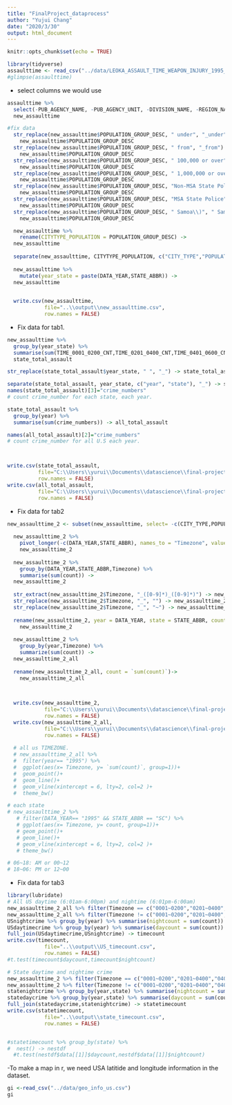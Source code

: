 ---
title: "FinalProject_dataprocess"
author: "Yujui Chang"
date: "2020/3/30"
output: html_document
---

```{r setup, include=FALSE}
knitr::opts_chunk$set(echo = TRUE)
```

```{r}
library(tidyverse)
assaulttime <- read_csv("../data/LEOKA_ASSAULT_TIME_WEAPON_INJURY_1995_2018.csv")
#glimpse(assaulttime)
```

- select columns we would use
```{r}
assaulttime %>%
  select(-PUB_AGENCY_NAME, -PUB_AGENCY_UNIT, -DIVISION_NAME, -REGION_NAME, -COUNTY_NAME, -AGENCY_TYPE_NAME) ->
  new_assaulttime

#fix data
  str_replace(new_assaulttime$POPULATION_GROUP_DESC, " under", "_under") -> 
    new_assaulttime$POPULATION_GROUP_DESC
  str_replace(new_assaulttime$POPULATION_GROUP_DESC, " from", "_from") -> 
    new_assaulttime$POPULATION_GROUP_DESC
  str_replace(new_assaulttime$POPULATION_GROUP_DESC, " 100,000 or over", "_100,000 or over") -> 
    new_assaulttime$POPULATION_GROUP_DESC
  str_replace(new_assaulttime$POPULATION_GROUP_DESC, " 1,000,000 or over", "_1,000,000 or over") -> 
    new_assaulttime$POPULATION_GROUP_DESC
  str_replace(new_assaulttime$POPULATION_GROUP_DESC, "Non-MSA State Police", "Non-MSA State Police_") -> 
    new_assaulttime$POPULATION_GROUP_DESC
  str_replace(new_assaulttime$POPULATION_GROUP_DESC, "MSA State Police", "MSA State Police_") -> 
    new_assaulttime$POPULATION_GROUP_DESC
  str_replace(new_assaulttime$POPULATION_GROUP_DESC, " Samoa\\)", " Samoa\\)_") -> 
    new_assaulttime$POPULATION_GROUP_DESC

  new_assaulttime %>%
    rename(CITYTYPE_POPULATION = POPULATION_GROUP_DESC) ->
  new_assaulttime
  
  separate(new_assaulttime, CITYTYPE_POPULATION, c("CITY_TYPE","POPULATION"),"_") -> new_assaulttime
  
  new_assaulttime %>%
    mutate(year_state = paste(DATA_YEAR,STATE_ABBR)) ->
  new_assaulttime

  
  write.csv(new_assaulttime,
            file="..\\output\\new_assaulttime.csv", 
            row.names = FALSE)  
```

- Fix data for tab1.
```{r}
new_assaulttime %>%
  group_by(year_state) %>%
  summarise(sum(TIME_0001_0200_CNT,TIME_0201_0400_CNT,TIME_0401_0600_CNT,TIME_0601_0800_CNT,TIME_0801_1000_CNT,TIME_1001_1200_CNT,TIME_1201_1400_CNT,TIME_1401_1600_CNT,TIME_1601_1800_CNT,TIME_1801_2000_CNT,TIME_2001_2200_CNT,TIME_2201_0000_CNT)) ->
  state_total_assault

str_replace(state_total_assault$year_state, " ", "_") -> state_total_assault$year_state

separate(state_total_assault, year_state, c("year", "state"), "_") -> state_total_assault
names(state_total_assault)[3]="crime_numbers"
# count crime_number for each state, each year.

state_total_assault %>%
  group_by(year) %>%
  summarise(sum(crime_numbers)) -> all_total_assault

names(all_total_assault)[2]="crime_numbers"
# count crime_number for all U.S each year.



write.csv(state_total_assault, 
          file="C:\\Users\\yurui\\Documents\\datascience\\final-project-superthree\\output\\state_assault.csv", 
          row.names = FALSE)
write.csv(all_total_assault, 
          file="C:\\Users\\yurui\\Documents\\datascience\\final-project-superthree\\output\\US_assault.csv", 
          row.names = FALSE)
```

- Fix data for tab2
```{r}
new_assaulttime_2 <- subset(new_assaulttime, select= -c(CITY_TYPE,POPULATION, LEOKA_FELONY_KILLED, LEOKA_ACCIDENT_KILLED, FIREARM_INJURY_CNT, FIREARM_NO_INJURY_CNT, KNIFE_INJURY_CNT, KNIFE_NO_INJURY_CNT, HANDS_FISTS_FEET_INJURY_CNT, HANDS_FISTS_FEET_NO_INJURY_CNT, OTHER_INJURY_CNT, OTHER_NO_INJURY_CNT,year_state))
                           
  new_assaulttime_2 %>%
    pivot_longer(-c(DATA_YEAR,STATE_ABBR), names_to = "Timezone", values_to = "count") ->
    new_assaulttime_2
  
  new_assaulttime_2 %>%
    group_by(DATA_YEAR,STATE_ABBR,Timezone) %>%
    summarise(sum(count)) ->
  new_assaulttime_2
  
  str_extract(new_assaulttime_2$Timezone, "_([0-9]*)_([0-9]*)") -> new_assaulttime_2$Timezone
  str_replace(new_assaulttime_2$Timezone, "_", "") -> new_assaulttime_2$Timezone
  str_replace(new_assaulttime_2$Timezone, "_", "~") -> new_assaulttime_2$Timezone
  
  rename(new_assaulttime_2, year = DATA_YEAR, state = STATE_ABBR, count = `sum(count)`)->
    new_assaulttime_2
  
  new_assaulttime_2 %>%
    group_by(year,Timezone) %>%
    summarize(sum(count)) ->
  new_assaulttime_2_all
  
  rename(new_assaulttime_2_all, count = `sum(count)`)->
    new_assaulttime_2_all


  
  write.csv(new_assaulttime_2,
            file="C:\\Users\\yurui\\Documents\\datascience\\final-project-superthree\\output\\state_assault_timezone.csv", 
            row.names = FALSE)
  write.csv(new_assaulttime_2_all, 
            file="C:\\Users\\yurui\\Documents\\datascience\\final-project-superthree\\output\\US_assault_timezone.csv", 
            row.names = FALSE)
  
  # all us TIMEZONE.
  # new_assaulttime_2_all %>%
  #  filter(year== "1995") %>%
  #  ggplot(aes(x= Timezone, y= `sum(count)`, group=1))+
  #  geom_point()+
  #  geom_line()+
  #  geom_vline(xintercept = 6, lty=2, col=2 )+
  #  theme_bw()

# each state 
# new_assaulttime_2 %>%
   # filter(DATA_YEAR== "1995" && STATE_ABBR == "SC") %>%
   # ggplot(aes(x= Timezone, y= count, group=1))+
   # geom_point()+
   # geom_line()+
   # geom_vline(xintercept = 6, lty=2, col=2 )+
   # theme_bw()

# 06~18: AM or 00~12
# 18~06: PM or 12~00
```

- Fix data for tab3
```{r}
library(lubridate)
# All US daytime (6:01am-6:00pm) and nightime (6:01pm-6:00am)
new_assaulttime_2_all %>% filter(Timezone == c("0001~0200","0201~0400","0401~0600","1801~2000","2001~2200","2201~0000")) -> USnightcrime
new_assaulttime_2_all %>% filter(Timezone != c("0001~0200","0201~0400","0401~0600","1801~2000","2001~2200","2201~0000")) -> USdaytimecrime
USnightcrime %>% group_by(year) %>% summarise(nightcount = sum(count)) -> USnightcrime
USdaytimecrime %>% group_by(year) %>% summarise(daycount = sum(count)) -> USdaytimecrime
full_join(USdaytimecrime,USnightcrime) -> timecount
write.csv(timecount,
            file="..\\output\\US_timecount.csv", 
            row.names = FALSE)
#t.test(timecount$daycount,timecount$nightcount)

# State daytime and nightime crime
new_assaulttime_2 %>% filter(Timezone == c("0001~0200","0201~0400","0401~0600","1801~2000","2001~2200","2201~0000")) -> statenightcrime
new_assaulttime_2 %>% filter(Timezone != c("0001~0200","0201~0400","0401~0600","1801~2000","2001~2200","2201~0000")) -> statedaycrime
statenightcrime %>% group_by(year,state) %>% summarise(nightcount = sum(count)) -> statenightcrime
statedaycrime %>% group_by(year,state) %>% summarise(daycount = sum(count)) -> statedaycrime
full_join(statedaycrime,statenightcrime) -> statetimecount
write.csv(statetimecount,
            file="..\\output\\state_timecount.csv", 
            row.names = FALSE)


#statetimecount %>% group_by(state) %>% 
#  nest() -> nestdf
  #t.test(nestdf$data[[1]]$daycount,nestdf$data[[1]]$nightcount)
```

-To make a map in r, we need  USA latitide and longitude information in the dataset. 
```{r}
gi <-read_csv("../data/geo_info_us.csv")
gi
```

```{r}

```

